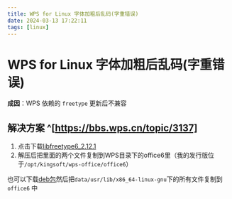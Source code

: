 ```yaml
---
title: WPS for Linux 字体加粗后乱码(字重错误)
date: 2024-03-13 17:22:11
tags: [linux]
---
```


# WPS for Linux 字体加粗后乱码(字重错误)

**成因**：WPS 依赖的 `freetype` 更新后不兼容

## 解决方案 ^[https://bbs.wps.cn/topic/3137]


1. 点击下载<a href={libfreetype}>libfreetype6_2.12.1</a>
2. 解压后把里面的两个文件复制到WPS目录下的office6里（我的发行版位于`/opt/kingsoft/wps-office/office6`）

也可以下载[deb包](https://mirrors.ustc.edu.cn/debian/pool/main/f/freetype/libfreetype6_2.12.1%2Bdfsg-5_amd64.deb)然后把`data/usr/lib/x86_64-linux-gnu`下的所有文件复制到 `office6` 中
